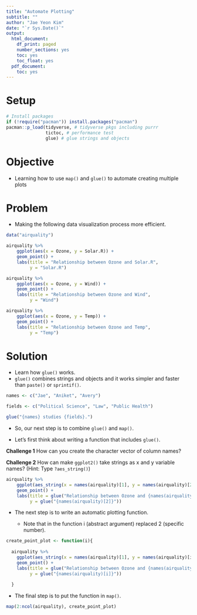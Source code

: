 ```yaml
---
title: "Automate Plotting"
subtitle: ""
author: "Jae Yeon Kim"
date: "`r Sys.Date()`"
output:
  html_document:
    df_print: paged
    number_sections: yes
    toc: yes
    toc_float: yes
  pdf_document:
    toc: yes
---
```


# Setup 

```r
# Install packages 
if (!require("pacman")) install.packages("pacman")
pacman::p_load(tidyverse, # tidyverse pkgs including purrr
               tictoc, # performance test 
               glue) # glue strings and objects 
```

# Objective 

- Learning how to use `map()` and `glue()` to automate creating multiple plots

# Problem 

- Making the following data visualization process more efficient. 

```r

data("airquality")

airquality %>%
    ggplot(aes(x = Ozone, y = Solar.R)) +
    geom_point() +
    labs(title = "Relationship between Ozone and Solar.R",
         y = "Solar.R")

airquality %>%
    ggplot(aes(x = Ozone, y = Wind)) +
    geom_point() +
    labs(title = "Relationship between Ozone and Wind",
         y = "Wind")

airquality %>%
    ggplot(aes(x = Ozone, y = Temp)) +
    geom_point() +
    labs(title = "Relationship between Ozone and Temp",
         y = "Temp")

```

# Solution 

- Learn how `glue()` works. 
- `glue()` combines strings and objects and it works simpler and faster than `paste()` or `sprintif()`. 

```r

names <- c("Jae", "Aniket", "Avery")

fields <- c("Political Science", "Law", "Public Health")

glue("{names} studies {fields}.")

```
- So, our next step is to combine `glue()` and `map()`. 

- Let's first think about writing a function that includes `glue()`.

**Challenge 1**
How can you create the character vector of column names? 

**Challenge 2**
How can make `ggplot2()` take strings as x and y variable names? (Hint: Type `?aes_string()`) 

```r

airquality %>%
    ggplot(aes_string(x = names(airquality)[1], y = names(airquality)[2])) +
    geom_point() +
    labs(title = glue("Relationship between Ozone and {names(airquality)[2]}"),
         y = glue("{names(airquality)[2]}"))

```

- The next step is to write an automatic plotting function. 

    - Note that in the function i (abstract argument) replaced 2 (specific number). 

```r

create_point_plot <- function(i){
  
  airquality %>%
    ggplot(aes_string(x = names(airquality)[1], y = names(airquality)[i])) +
    geom_point() +
    labs(title = glue("Relationship between Ozone and {names(airquality)[i]}"),
         y = glue("{names(airquality)[i]}"))
  
  }
```

- The final step is to put the function in `map()`.

```r

map(2:ncol(airquality), create_point_plot)

```
